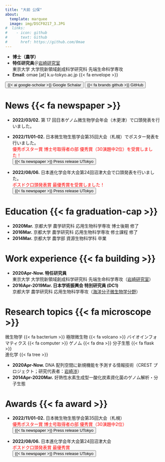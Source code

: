 ```yaml
---
title: "大前 公保"
about:
  template: marquee
  image: img/DSCF0217_3.JPG
#  links:
#    - icon: github
#      text: Github
#      href: https://github.com/0mae
---
```


- **博士（農学）**<i class="fa-solid fa-graduation-cap"></i>
- **特任研究員**＠[岩崎研究室](http://www.google.com/url?q=http%3A%2F%2Fiwasakilab.k.u-tokyo.ac.jp%2F&sa=D&sntz=1&usg=AOvVaw3Gy5Xy7aDArMHTtQk2ya61)<br>
  東京大学 大学院新領域創成科学研究科 先端生命科学専攻 <i class="fa-solid fa-building-columns"></i>
- **Email**: omae [at] k.u-tokyo.ac.jp {{< fa envelope >}}

<button type="button" class="btn btn-primary" onclick="location.href='https://scholar.google.co.jp/citations?user=QLsz6OMAAAAJ&hl=ja'">
{{< ai google-scholar >}} Google Schalar
</button>
<button type="button" class="btn btn-dark" onclick="location.href='https://github.com/0mae'">
{{< fa brands github >}} GitHub
</button>

# News {{< fa newspaper >}}

- **2022/03/02.** 第 17 回日本ゲノム微生物学会年会（木更津）で口頭発表を行いました。

- **2022/11/01-02.** 日本微生物生態学会第35回大会（札幌）でポスター発表を行いました。<br>
<span style="color:red">優秀ポスター賞 博士号取得者の部 優秀賞（30演題中2位）を受賞しました！</span><br>
<button type="button" class="btn btn-info" onclick="location.href='https://www.k.u-tokyo.ac.jp/information/category/award/9846.html'">
{{< fa newspaper >}} Press release UTokyo
</button>

- **2022/08/06.** 日本進化学会年大会第24回沼津大会で口頭発表を行いました。<br>
<span style="color:red">ポスドク口頭発表賞 最優秀賞を受賞しました！</span><br>
<button type="button" class="btn btn-info" onclick="location.href='https://www.google.com/url?q=https%3A%2F%2Fwww.k.u-tokyo.ac.jp%2Finformation%2Fcategory%2Faward%2F9634.html&sa=D&sntz=1&usg=AOvVaw0TxxC6dNfBRTJYIMQkiBI3'">
{{< fa newspaper >}} Press release UTokyo
</button>

# Education {{< fa graduation-cap >}}

- **2020Mar.** 京都大学 農学研究科 応用生物科学専攻 博士後期 修了
- **2016Mar.** 京都大学 農学研究科 応用生物科学専攻 修士課程 修了
- **2014Mar.** 京都大学 農学部 資源生物科学科 卒業

# Work experience {{< fa building >}}

- **2020Apr-Now. 特任研究員**<br>東京大学 大学院新領域創成科学研究科 先端生命科学専攻（[岩崎研究室](http://www.google.com/url?q=http%3A%2F%2Fiwasakilab.k.u-tokyo.ac.jp%2F&sa=D&sntz=1&usg=AOvVaw3Gy5Xy7aDArMHTtQk2ya61)）
- **2016Apr-2019Mar. 日本学術振興会 特別研究員 (DC1)**<br>京都大学 農学研究科 応用生物科学専攻（[海洋分子微生物学分野](http://www.google.com/url?q=http%3A%2F%2Fwww.microbiology.marine.kais.kyoto-u.ac.jp%2F&sa=D&sntz=1&usg=AOvVaw1hlrXyxdodQNS_s643cNXA)）

# Research topics {{< fa microscope >}}

微生物学 {{< fa bacterium >}} 極限微生物 {{< fa volcano >}} バイオインフォマティクス {{< fa computer >}} ゲノム {{< fa dna >}} 分子生態 {{< fa flask >}} <br>進化学 {{< fa tree >}}

- **2020Apr-Now.** DNA 配列空間に新規機能を予測する情報技術（CREST プロジェクト；研究代表者：[岩崎渉](http://www.google.com/url?q=http%3A%2F%2Fiwasakilab.k.u-tokyo.ac.jp%2Fiwasaki%2F&sa=D&sntz=1&usg=AOvVaw1GdzaXpliAWJHZwbcfojIi)）
- **2014Apr-2020Mar.** 好熱性水素生成型一酸化炭素資化菌のゲノム解析・分子生態

# Awards {{< fa award >}}

- **2022/11/01-02.** 日本微生物生態学会第35回大会（札幌）<br>
<span style="color:red">優秀ポスター賞 博士号取得者の部 優秀賞（30演題中2位）</span><br>
<button type="button" class="btn btn-info" onclick="location.href='https://www.k.u-tokyo.ac.jp/information/category/award/9846.html'">
{{< fa newspaper >}} Press release UTokyo
</button>

- **2022/08/06.** 日本進化学会年大会第24回沼津大会<br>
<span style="color:red">ポスドク口頭発表賞 最優秀賞</span><br>
<button type="button" class="btn btn-info btn-info" onclick="location.href='https://www.google.com/url?q=https%3A%2F%2Fwww.k.u-tokyo.ac.jp%2Finformation%2Fcategory%2Faward%2F9634.html&sa=D&sntz=1&usg=AOvVaw0TxxC6dNfBRTJYIMQkiBI3'">
{{< fa newspaper >}} Press release UTokyo
</button>
